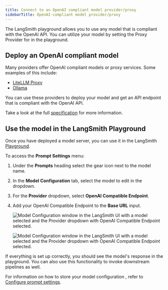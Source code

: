 ```yaml
---
title: Connect to an OpenAI compliant model provider/proxy
sidebarTitle: OpenAI-compliant model provider/proxy
---
```


The LangSmith playground allows you to use any model that is compliant with the OpenAI API. You can utilize your model by setting the Proxy Provider for  in the playground.

## Deploy an OpenAI compliant model

Many providers offer OpenAI compliant models or proxy services. Some examples of this include:

* [LiteLLM Proxy](https://github.com/BerriAI/litellm?tab=readme-ov-file#quick-start-proxy---cli)
* [Ollama](https://ollama.com/)

You can use these providers to deploy your model and get an API endpoint that is compliant with the OpenAI API.

Take a look at the full [specification](https://platform.openai.com/docs/api-reference/chat) for more information.

## Use the model in the LangSmith Playground

Once you have deployed a model server, you can use it in the LangSmith [Playground](/langsmith/prompt-engineering-concepts#prompt-playground).

To access the **Prompt Settings** menu:

1. Under the **Prompts** heading select the gear <Icon icon="gear" iconType="solid" /> icon next to the model name.
1. In the **Model Configuration** tab, select the model to edit in the dropdown.
1. For the **Provider** dropdown, select **OpenAI Compatible Endpoint**.
1. Add your OpenAI Compatible Endpoint to the **Base URL** input.

    <div style={{ textAlign: 'center' }}>
    <img
        className="block dark:hidden"
        src="/langsmith/images/openai-compatible-endpoint.png"
        alt="Model Configuration window in the LangSmith UI with a model selected and the Provider dropdown with OpenAI Compatible Endpoint selected."
    />

    <img
        className="hidden dark:block"
        src="/langsmith/images/openai-compatible-endpoint-dark.png"
        alt="Model Configuration window in the LangSmith UI with a model selected and the Provider dropdown with OpenAI Compatible Endpoint selected."
    />
    </div>

If everything is set up correctly, you should see the model's response in the playground. You can also use this functionality to invoke downstream pipelines as well.

For information on how to store your model configuration , refer to [Configure prompt settings](/langsmith/managing-model-configurations).
